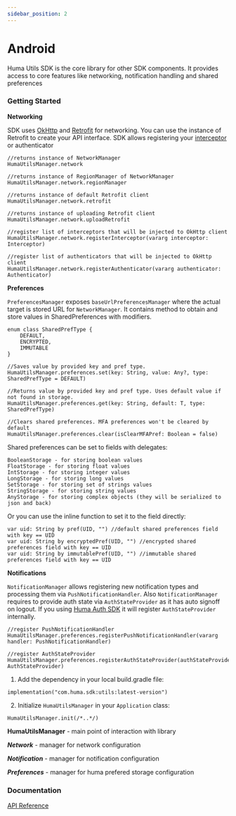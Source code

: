 ```yaml
---
sidebar_position: 2
---
```




# Android
Huma Utils SDK is the core library for other SDK components. It provides access to core features like networking, notification handling and shared preferences

### Getting Started
<Tabs>
<TabItem value="example" label="Example" default>

**Networking**

SDK uses [OkHttp](https://square.github.io/okhttp/) and [Retrofit](https://square.github.io/retrofit/) for networking. You can use the instance of Retrofit to create your API interface. SDK allows registering your [interceptor](https://square.github.io/okhttp/interceptors/) or authenticator 

```
//returns instance of NetworkManager
HumaUtilsManager.network 

//returns instance of RegionManager of NetworkManager
HumaUtilsManager.network.regionManager 

//returns instance of default Retrofit client
HumaUtilsManager.network.retrofit 

//returns instance of uploading Retrofit client
HumaUtilsManager.network.uploadRetrofit 

//register list of interceptors that will be injected to OkHttp client
HumaUtilsManager.network.registerInterceptor(vararg interceptor: Interceptor) 

//register list of authenticators that will be injected to OkHttp client
HumaUtilsManager.network.registerAuthenticator(vararg authenticator: Authenticator) 
```

**Preferences**

`PreferencesManager` exposes `baseUrlPreferencesManager` where the actual target is stored URL for `NetworkManager`. It contains method to obtain and store values in SharedPreferences with modifiers.

```
enum class SharedPrefType {
    DEFAULT,
    ENCRYPTED,
    IMMUTABLE
}

//Saves value by provided key and pref type.
HumaUtilsManager.preferences.set(key: String, value: Any?, type: SharedPrefType = DEFAULT)

//Returns value by provided key and pref type. Uses default value if not found in storage.
HumaUtilsManager.preferences.get(key: String, default: T, type: SharedPrefType)

//Clears shared preferences. MFA preferences won't be cleared by default
HumaUtilsManager.preferences.clear(isClearMFAPref: Boolean = false)
```

Shared preferences can be set to fields with delegates:
```
BooleanStorage - for storing boolean values
FloatStorage - for storing float values
IntStorage - for storing integer values
LongStorage - for storing long values
SetStorage - for storing set of strings values
StringStorage - for storing string values
AnyStorage - for storing complex objects (they will be serialized to json and back)
```

Or you can use the inline function to set it to the field directly:
```
var uid: String by pref(UID, "") //default shared preferences field with key == UID
var uid: String by encryptedPref(UID, "") //encrypted shared preferences field with key == UID
var uid: String by immutablePref(UID, "") //immutable shared preferences field with key == UID
```

**Notifications**

`NotificationManager` allows registering new notification types and processing them via `PushNotificationHandler`. Also `NotificationManager` requires to provide auth state via `AuthStateProvider` as it has auto signoff on logout. If you using [Huma Auth SDK](/sdk/Authentication/Android) it will register `AuthStateProvider` internally.

```
//register PushNotificationHandler
HumaUtilsManager.preferences.registerPushNotificationHandler(vararg handler: PushNotificationHandler)

//register AuthStateProvider
HumaUtilsManager.preferences.registerAuthStateProvider(authStateProvider: AuthStateProvider)
```

</TabItem>
<TabItem value="installing" label="Installing">

  1. Add the dependency in your local build.gradle file:

  ```
  implementation("com.huma.sdk:utils:latest-version")
  ```

  2. Initialize `HumaUtilsManager` in your `Application` class:
  ```
  HumaUtilsManager.init(/*..*/)
  ```

</TabItem>
<TabItem value="readme" label="Readme">

 **HumaUtilsManager** - main point of interaction with library

 ***Network*** - manager for network configuration

 ***Notification*** - manager for notification configuration

 ***Preferences*** - manager for huma prefered storage configuration

 ### Documentation
[API Reference](https://github.com/huma-engineering/huma-android-sdk/releases)

</TabItem>
<TabItem value="changelog" label="Changelog">
 
</TabItem>
</Tabs>